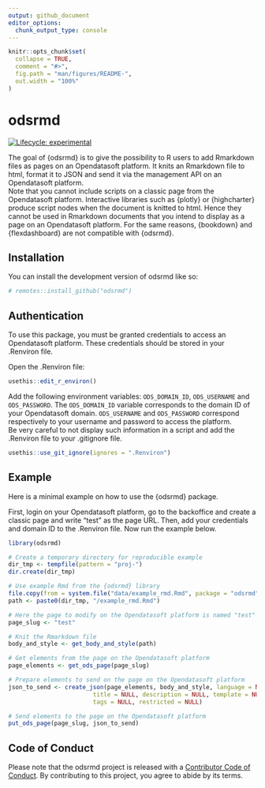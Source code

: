 ```yaml
---
output: github_document
editor_options: 
  chunk_output_type: console
---
```


<!-- README.md is generated from README.Rmd. Please edit that file -->

```r
knitr::opts_chunk$set(
  collapse = TRUE,
  comment = "#>",
  fig.path = "man/figures/README-",
  out.width = "100%"
)
```

# odsrmd

<!-- badges: start -->
[![Lifecycle: experimental](https://img.shields.io/badge/lifecycle-experimental-orange.svg)](https://lifecycle.r-lib.org/articles/stages.html#experimental)
<!-- badges: end -->

The goal of {odsrmd} is to give the possibility to R users to add Rmarkdown files as pages on an Opendatasoft platform. It knits an Rmarkdown file to html, format it to JSON and send it via the management API on an Opendatasoft platform.    
Note that you cannot include scripts on a classic page from the Opendatasoft platform. Interactive libraries such as {plotly} or {highcharter} produce script nodes when the document is knitted to html. Hence they cannot be used in Rmarkdown documents that you intend to display as a page on an Opendatasoft platform. For the same reasons, {bookdown} and {flexdashboard} are not compatible with {odsrmd}.             
    

## Installation

You can install the development version of odsrmd like so:

``` r
# remotes::install_github("odsrmd")
```


## Authentication   

To use this package, you must be granted credentials to access an Opendatasoft platform. These credentials should be stored in your .Renviron file. 

Open the .Renviron file:     
```r
usethis::edit_r_environ()
```

Add the following environment variables: `ODS_DOMAIN_ID`, `ODS_USERNAME` and `ODS_PASSWORD`. The `ODS_DOMAIN_ID` variable corresponds to the domain ID of your Opendatasoft domain. `ODS_USERNAME` and `ODS_PASSWORD` correspond respectively to your username and password to access the platform.      
Be very careful to not display such information in a script and add the .Renviron file to your .gitignore file. 

```r
usethis::use_git_ignore(ignores = ".Renviron")
```



## Example

Here is a minimal example on how to use the {odsrmd} package.

First, login on your Opendatasoft platform, go to the backoffice and create a classic page and write "test" as the page URL. Then, add your credentials and domain ID to the .Renviron file. 
Now run the example below. 

```r
library(odsrmd)

# Create a temporary directory for reproducible example
dir_tmp <- tempfile(pattern = "proj-")
dir.create(dir_tmp)

# Use example Rmd from the {odsrmd} library
file.copy(from = system.file("data/example_rmd.Rmd", package = "odsrmd"), to=dir_tmp)
path <- paste0(dir_tmp, "/example_rmd.Rmd")

# Here the page to modify on the Opendatasoft platform is named "test"   
page_slug <- "test"

# Knit the Rmarkdown file
body_and_style <- get_body_and_style(path)

# Get elements from the page on the Opendatasoft platform
page_elements <- get_ods_page(page_slug)

# Prepare elements to send on the page on the Opendatasoft platform
json_to_send <- create_json(page_elements, body_and_style, language = NULL, 
                        title = NULL, description = NULL, template = NULL, 
                        tags = NULL, restricted = NULL)

# Send elements to the page on the Opendatasoft platform
put_ods_page(page_slug, json_to_send)

```

## Code of Conduct

Please note that the odsrmd project is released with a [Contributor Code of Conduct](https://contributor-covenant.org/version/2/0/CODE_OF_CONDUCT.html). By contributing to this project, you agree to abide by its terms.





